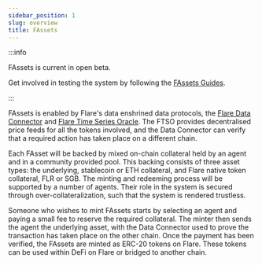 ```yaml
---
sidebar_position: 1
slug: overview
title: FAssets
---
```


:::info

FAssets is current in open beta.

Get involved in testing the system by following the [FAssets Guides](/category/fassets-guides).

:::

FAssets is enabled by Flare's data enshrined data protocols, the [Flare Data Connector](/fdc/overview) and [Flare Time Series Oracle](/ftso/overview). The FTSO provides decentralised price feeds for all the tokens involved, and the Data Connector can verify that a required action has taken place on a different chain.

Each FAsset will be backed by mixed on-chain collateral held by an agent and in a community provided pool. This backing consists of three asset types: the underlying, stablecoin or ETH collateral, and Flare native token collateral, FLR or SGB. The minting and redeeming process will be supported by a number of agents. Their role in the system is secured through over-collateralization, such that the system is rendered trustless.

Someone who wishes to mint FAssets starts by selecting an agent and paying a small fee to reserve the required collateral. The minter then sends the agent the underlying asset, with the Data Connector used to prove the transaction has taken place on the other chain. Once the payment has been verified, the FAssets are minted as ERC-20 tokens on Flare. These tokens can be used within DeFi on Flare or bridged to another chain.
